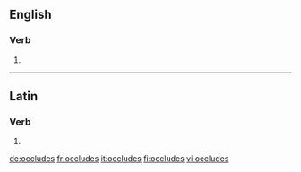 ==English==

===Verb===
{{head|en|verb form}}

# {{en-third-person singular of|occlude}}

----

==Latin==

===Verb===
{{la-verb-form|occlūdēs}}

# {{inflection of|occlūdō||2|s|fut|act|ind|lang=la}}

[[de:occludes]]
[[fr:occludes]]
[[it:occludes]]
[[fi:occludes]]
[[vi:occludes]]